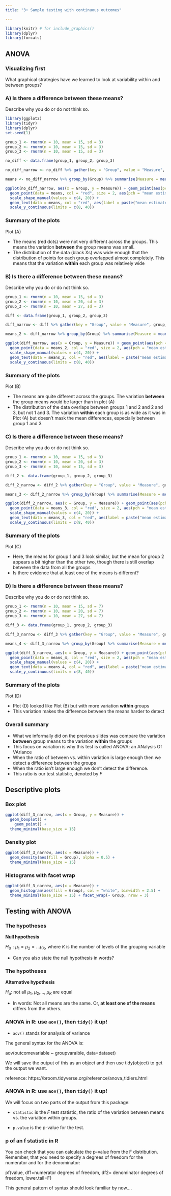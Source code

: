 ```yaml
---
title: "3+ Sample testing with continuous outcomes"

---
```


<!-- libraries -->
```r
library(knitr) # for include_graphics() 
library(dplyr)
library(forcats)
```

## ANOVA


### Visualizing first

What graphical strategies have we learned to look at variability within and between groups?

### A) Is there a difference between these means?

Describe why you do or do not think so.

```r
library(ggplot2)
library(tidyr)
library(dplyr)
set.seed(1)

group_1 <- rnorm(n = 10, mean = 15, sd = 3)
group_2 <- rnorm(n = 10, mean = 15, sd = 3)
group_3 <- rnorm(n = 10, mean = 15, sd = 3)

no_diff <- data.frame(group_1, group_2, group_3)

no_diff_narrow <- no_diff %>% gather(key = "Group", value = "Measure", group_1:group_3)

means <- no_diff_narrow %>% group_by(Group) %>% summarise(Measure = mean(Measure))

ggplot(no_diff_narrow, aes(x = Group, y = Measure)) + geom_point(aes(pch = "data")) + 
  geom_point(data = means, col = "red", size = 2, aes(pch = "mean estimate")) + theme_minimal(base_size = 15) + 
  scale_shape_manual(values = c(4, 20)) +
  geom_text(data = means, col = "red", aes(label = paste("mean estimate =\n", round(Measure, 2))), nudge_x = 0.25) +
  scale_y_continuous(limits = c(8, 40))
```


### Summary of the plots

Plot (A)

- The means (red dots) were not very different across the groups. This means
the variation **between** the group means was small.
- The distribution of the data (black Xs) was wide enough that the distribution 
of points for each group overlapped almost completely. This means that the variation
**within** each group was relatively wide 

### B) Is there a difference between these means?

Describe why you do or do not think so.


```r
group_1 <- rnorm(n = 10, mean = 15, sd = 3)
group_2 <- rnorm(n = 10, mean = 20, sd = 3)
group_3 <- rnorm(n = 10, mean = 27, sd = 3)

diff <- data.frame(group_1, group_2, group_3)

diff_narrow <- diff %>% gather(key = "Group", value = "Measure", group_1:group_3)

means_2 <- diff_narrow %>% group_by(Group) %>% summarise(Measure = mean(Measure))

ggplot(diff_narrow, aes(x = Group, y = Measure)) + geom_point(aes(pch = "data")) + 
  geom_point(data = means_2, col = "red", size = 2, aes(pch = "mean estimate")) + theme_minimal(base_size = 15) + 
  scale_shape_manual(values = c(4, 20)) +
  geom_text(data = means_2, col = "red", aes(label = paste("mean estimate =\n", round(Measure, 2))), nudge_x = 0.25) +
  scale_y_continuous(limits = c(8, 40))
```


### Summary of the plots

Plot (B)

- The means are quite different across the groups. The variation **between** the
group means would be larger than in plot (A)
- The distribution of the data overlaps between groups 1 and 2 and 2 and 3, but 
not 1 and 3. The variation **within** each group is as wide as it was in Plot (A)
but doesn't mask the mean differences, especially between group 1 and 3


### C) Is there a difference between these means?

Describe why you do or do not think so.

```r
group_1 <- rnorm(n = 10, mean = 15, sd = 3)
group_2 <- rnorm(n = 10, mean = 20, sd = 3)
group_3 <- rnorm(n = 10, mean = 15, sd = 3)

diff_2 <- data.frame(group_1, group_2, group_3)

diff_2_narrow <- diff_2 %>% gather(key = "Group", value = "Measure", group_1:group_3)

means_3 <- diff_2_narrow %>% group_by(Group) %>% summarise(Measure = mean(Measure))

ggplot(diff_2_narrow, aes(x = Group, y = Measure)) + geom_point(aes(pch = "data")) + 
  geom_point(data = means_3, col = "red", size = 2, aes(pch = "mean estimate")) + theme_minimal(base_size = 15) + 
  scale_shape_manual(values = c(4, 20)) +
  geom_text(data = means_3, col = "red", aes(label = paste("mean estimate =\n", round(Measure, 2))), nudge_x = 0.25) +
  scale_y_continuous(limits = c(8, 40))
```


### Summary of the plots

Plot (C)

- Here, the means for group 1 and 3 look similar, but the mean for group 2 appears
a bit higher than the other two, though there is still overlap between the data 
from all the groups
- Is there evidence that at least one of the means is different?

### D) Is there a difference between these means?

Describe why you do or do not think so.

```r
group_1 <- rnorm(n = 10, mean = 15, sd = 7)
group_2 <- rnorm(n = 10, mean = 20, sd = 7)
group_3 <- rnorm(n = 10, mean = 27, sd = 7)

diff_3 <- data.frame(group_1, group_2, group_3)

diff_3_narrow <- diff_3 %>% gather(key = "Group", value = "Measure", group_1:group_3)

means_4 <- diff_3_narrow %>% group_by(Group) %>% summarise(Measure = mean(Measure))

ggplot(diff_3_narrow, aes(x = Group, y = Measure)) + geom_point(aes(pch = "data")) + 
  geom_point(data = means_4, col = "red", size = 2, aes(pch = "mean estimate")) + theme_minimal(base_size = 15) + 
  scale_shape_manual(values = c(4, 20)) +
  geom_text(data = means_4, col = "red", aes(label = paste("mean estimate =\n", round(Measure, 2))), nudge_x = 0.25) +
  scale_y_continuous(limits = c(8, 40))
```


### Summary of the plots

Plot (D)

- Plot (D) looked like Plot (B) but with more variation **within** groups
- This variation makes the difference between the means harder to detect

### Overall summary

- What we informally did on the previous slides was compare the variation **between** 
group means to the variation **within** the groups
- This focus on variation is why this test is called ANOVA: an ANalysis Of VAriance
- When the ratio of between vs. within variation is large enough then we detect 
a difference between the groups
- When the ratio isn't large enough we don't detect the difference.
- This ratio is our test statistic, denoted by $F$

## Descriptive plots


### Box plot

```r
ggplot(diff_3_narrow, aes(x = Group, y = Measure)) + 
  geom_boxplot() +
    geom_point() +
  theme_minimal(base_size = 15)
```


### Density plot

```r
ggplot(diff_3_narrow, aes(x = Measure)) + 
  geom_density(aes(fill = Group), alpha = 0.5) +
  theme_minimal(base_size = 15)
```


### Histograms with facet wrap
```r
ggplot(diff_3_narrow, aes(x = Measure)) + 
  geom_histogram(aes(fill = Group), col = "white", binwidth = 2.5) +
  theme_minimal(base_size = 15) + facet_wrap(~ Group, nrow = 3)
```

## Testing with ANOVA

### The hypotheses

**Null hypothesis**

$H_0: \mu_1=\mu_2=...\mu_K$, where $K$ is the number of levels of the grouping variable

- Can you also state the null hypothesis in words?


### The hypotheses
**Alternative hypothesis**

$H_a:$ not all $\mu_1$, $\mu_2$,..., $\mu_K$ are equal

- In words: Not all means are the same. Or, **at least one of the means** differs from the 
others.


### ANOVA in R: use `aov()`, then `tidy()` it up!

- `aov()` stands for analysis of variance

The general syntax for the ANOVA is:

aov(outcomevariable ~ groupvaraible, data=dataset)

We will save the output of this as an object and then use tidy(object) to get the output we want.

reference: https://broom.tidyverse.org/reference/anova_tidiers.html

### ANOVA in R: use `aov()`, then `tidy()` it up!
We will focus on two parts of the output from this package:

- `statistic` is the $F$ test statistic, the ratio of the variation between means
vs. the variation within groups.

- `p.value` is the p-value for the test. 

### p of an f statistic in R

You can check that you can calculate the p-value from the F distribution. Remember,
that you need to specify a degrees of freedom for the numerator and for the denominator:

pf(value, df1=numerator degrees of freedom, df2= denominator degrees of freedom, lower.tail=F)

This general pattern of syntax should look familiar by now....

